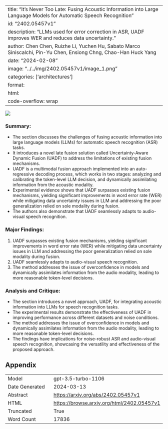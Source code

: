 
---
title: "It's Never Too Late: Fusing Acoustic Information into Large Language Models for Automatic Speech Recognition"
id: "2402.05457v1"
description: "LLMs used for error correction in ASR, UADF improves WER and reduces data uncertainty."
author: Chen Chen, Ruizhe Li, Yuchen Hu, Sabato Marco Siniscalchi, Pin-Yu Chen, Ensiong Chng, Chao-Han Huck Yang
date: "2024-02-08"
image: "../../img/2402.05457v1/image_1.png"
categories: ['architectures']
format:
  html:
    code-overflow: wrap
---

![](../../img/2402.05457v1/image_1.png)

### Summary:
- The section discusses the challenges of fusing acoustic information into large language models (LLMs) for automatic speech recognition (ASR) tasks.
- It introduces a novel late fusion solution called Uncertainty-Aware Dynamic Fusion (UADF) to address the limitations of existing fusion mechanisms.
- UADF is a multimodal fusion approach implemented into an auto-regressive decoding process, which works in two stages: analyzing and calibrating the token-level LLM decision, and dynamically assimilating information from the acoustic modality.
- Experimental evidence shows that UADF surpasses existing fusion mechanisms, yielding significant improvements in word error rate (WER) while mitigating data uncertainty issues in LLM and addressing the poor generalization relied on sole modality during fusion.
- The authors also demonstrate that UADF seamlessly adapts to audio-visual speech recognition.

### Major Findings:
1. UADF surpasses existing fusion mechanisms, yielding significant improvements in word error rate (WER) while mitigating data uncertainty issues in LLM and addressing the poor generalization relied on sole modality during fusion.
2. UADF seamlessly adapts to audio-visual speech recognition.
3. The method addresses the issue of overconfidence in models and dynamically assimilates information from the audio modality, leading to more reasonable token-level decisions.

### Analysis and Critique:
- The section introduces a novel approach, UADF, for integrating acoustic information into LLMs for speech recognition tasks.
- The experimental results demonstrate the effectiveness of UADF in improving performance across different datasets and noise conditions.
- The method addresses the issue of overconfidence in models and dynamically assimilates information from the audio modality, leading to more reasonable token-level decisions.
- The findings have implications for noise-robust ASR and audio-visual speech recognition, showcasing the versatility and effectiveness of the proposed approach.

## Appendix

|          |          |
|----------|----------|
| Model     | gpt-3.5-turbo-1106       |
| Date Generated     | 2024-03-13       |
| Abstract | [https://arxiv.org/abs/2402.05457v1](https://arxiv.org/abs/2402.05457v1)        |
| HTML     | [https://browse.arxiv.org/html/2402.05457v1](https://browse.arxiv.org/html/2402.05457v1)       |
| Truncated       | True       |
| Word Count       | 17836       |